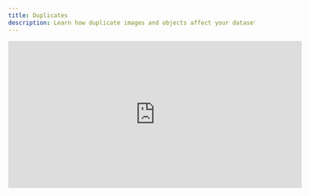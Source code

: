 ```yaml
---
title: Duplicates
description: Learn how duplicate images and objects affect your dataset, and how to detect and remove them using Visual Layer.
---
```

<iframe 
  width="600"
  height="300"
  style={{ borderRadius: '10px'}}  
  src="https://www.youtube.com/embed/Hm4TCh9xiFw?autoplay=1&mute=1&rel=0" 
  title="Detecting Dark Image Issues" 
  frameborder="0" 
  allow="accelerometer; autoplay; clipboard-write; encrypted-media; gyroscope; picture-in-picture; web-share" 
  allowfullscreen
/>

## What Are Duplicate Images and Objects?

Duplicate images refer to multiple copies or near-identical versions of the same visual content. These duplicates can occur within the same dataset or across different datasets and may differ in file format, resolution, or size—but share the same or nearly the same visual data.

### Common Causes of Duplicates

- **Replication**: Duplicate copies may be created intentionally (backups, versioning) or unintentionally (manual copy-paste, syncing between systems).
- **Data collection**: Duplicates are common when compiling datasets from multiple sources (e.g., scraping public images from the web or stock libraries).
- **Data augmentation**: Slight transformations applied during augmentation (e.g., small rotations, brightness tweaks) may result in visually similar but redundant images.
- **Annotation overlap**: Duplicate bounding boxes can occur when the same object is labeled more than once, usually with slight variation in position or size.

### Why It Matters

<div className="integrations-table">

| Issue | Impact |
|-------|--------|
| **Storage inefficiency** | Duplicates increase dataset size without adding value, consuming compute and storage resources. |
| **Skewed distributions** | Repeated instances of the same image can bias learning, causing overfitting or model redundancy. |
| **Noise in analysis** | Duplicate images can distort statistical metrics or validation scores. |
| **Annotation clutter** | Object-level duplication creates confusion and inconsistencies for downstream models. |

</div>

### How to Prevent and Fix Duplicates

Maintaining a clean dataset improves training efficiency and reduces risk of performance degradation. It's good practice to scan for duplicates before fine-tuning or model evaluation.

Visual Layer provides built-in tools to identify and clean up duplicate content using **visual similarity detection**. This approach looks at image features rather than just metadata or file hashes, making it effective even when duplicates vary slightly in format or compression.

## How to Detect Duplicates

Visual Layer supports multiple workflows to help detect redundancy:

Detect Duplicates:
Go to "Add Filter" → select "Duplicates" → set the desired confidence threshold (default is 1).
Export the results using "Matching the applied filter."


